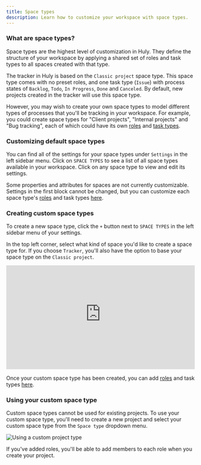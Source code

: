 ```yaml
---
title: Space types
description: Learn how to customize your workspace with space types.
---
```



### What are space types?

Space types are the highest level of customization in Huly. They define the structure of your workspace by applying a shared set of roles and task types to all spaces created with that type.

The tracker in Huly is based on the `Classic project` space type. This space type comes with no preset roles, and one task type (`Issue`) with process states of `Backlog`, `Todo`, `In Progress`, `Done` and `Canceled`. By default, new projects created in the tracker will use this space type.

However, you may wish to create your own space types to model different types of processes that you'll be tracking in your workspace. For example, you could create space types for "Client projects", "Internal projects" and "Bug tracking", each of which could have its own [roles](/advanced-settings/roles) and [task types](/advanced-settings/task-types).

### Customizing default space types

You can find all of the settings for your space types under `Settings` in the left sidebar menu. Click on `SPACE TYPES` to see a list of all space types available in your workspace. Click on any space type to view and edit its settings.

Some properties and attributes for spaces are not currently customizable. Settings in the first block cannot be changed, but you can customize each space type's [roles](/advanced-settings/roles) and task types [here](/advanced-settings/task-types).

### Creating custom space types

To create a new space type, click the `+` button next to `SPACE TYPES` in the left sidebar menu of your settings.

In the top left corner, select what kind of space you'd like to create a space type for. If you choose `Tracker`, you'll also have the option to base your space type on the `Classic project`.

<div style="position: relative; padding-top: 55.00000000000001%;">
  <iframe
    src="https://customer-davn16od7sue0s1k.cloudflarestream.com/9397847d3ed8aeb1b300d531256e0539/iframe?poster=https%3A%2F%2Fcustomer-davn16od7sue0s1k.cloudflarestream.com%2F9397847d3ed8aeb1b300d531256e0539%2Fthumbnails%2Fthumbnail.jpg%3Ftime%3D%26height%3D600"
    loading="lazy"
    style="border: none; position: absolute; top: 0; left: 0; height: 100%; width: 100%;"
    allow="accelerometer; gyroscope; autoplay; encrypted-media; picture-in-picture;"
    allowfullscreen="true"
  ></iframe>
</div>

Once your custom space type has been created, you can add [roles](/advanced-settings/roles) and task types [here](/advanced-settings/task-types).

### Using your custom space type

Custom space types cannot be used for existing projects. To use your custom space type, you'll need to create a new project and select your custom space type from the `Space type` dropdown menu.

<Image
  src={settingsCustomProjectType}
  alt="Using a custom project type"
  inferSize
  quality="max"
/>

If you've added roles, you'll be able to add members to each role when you create your project.
